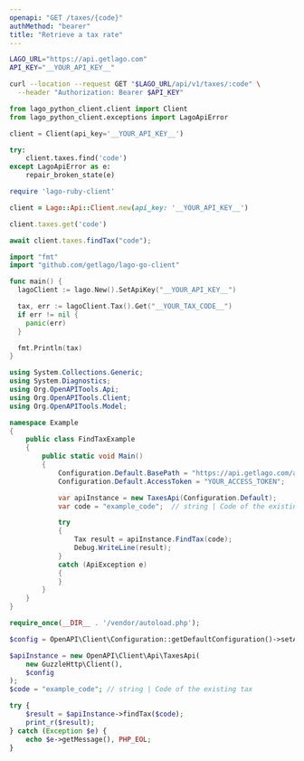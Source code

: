 ```yaml
---
openapi: "GET /taxes/{code}"
authMethod: "bearer"
title: "Retrieve a tax rate"
---
```


<RequestExample>

```bash cURL
LAGO_URL="https://api.getlago.com"
API_KEY="__YOUR_API_KEY__"

curl --location --request GET "$LAGO_URL/api/v1/taxes/:code" \
  --header "Authorization: Bearer $API_KEY"
```

```python Python
from lago_python_client.client import Client
from lago_python_client.exceptions import LagoApiError

client = Client(api_key='__YOUR_API_KEY__')

try:
    client.taxes.find('code')
except LagoApiError as e:
    repair_broken_state(e)
```

```ruby Ruby
require 'lago-ruby-client'

client = Lago::Api::Client.new(api_key: '__YOUR_API_KEY__')

client.taxes.get('code')
```

```js Javascript
await client.taxes.findTax("code");
```

```go Go
import "fmt"
import "github.com/getlago/lago-go-client"

func main() {
  lagoClient := lago.New().SetApiKey("__YOUR_API_KEY__")

  tax, err := lagoClient.Tax().Get("__YOUR_TAX_CODE__")
  if err != nil {
    panic(err)
  }

  fmt.Println(tax)
}
```

```csharp C#
using System.Collections.Generic;
using System.Diagnostics;
using Org.OpenAPITools.Api;
using Org.OpenAPITools.Client;
using Org.OpenAPITools.Model;

namespace Example
{
    public class FindTaxExample
    {
        public static void Main()
        {
            Configuration.Default.BasePath = "https://api.getlago.com/api/v1";
            Configuration.Default.AccessToken = "YOUR_ACCESS_TOKEN";

            var apiInstance = new TaxesApi(Configuration.Default);
            var code = "example_code";  // string | Code of the existing tax 

            try
            {
                Tax result = apiInstance.FindTax(code);
                Debug.WriteLine(result);
            }
            catch (ApiException e)
            {
            }
        }
    }
}
```

```php PHP
require_once(__DIR__ . '/vendor/autoload.php');

$config = OpenAPI\Client\Configuration::getDefaultConfiguration()->setAccessToken('YOUR_ACCESS_TOKEN');

$apiInstance = new OpenAPI\Client\Api\TaxesApi(
    new GuzzleHttp\Client(),
    $config
);
$code = "example_code"; // string | Code of the existing tax

try {
    $result = $apiInstance->findTax($code);
    print_r($result);
} catch (Exception $e) {
    echo $e->getMessage(), PHP_EOL;
}
```

</RequestExample>